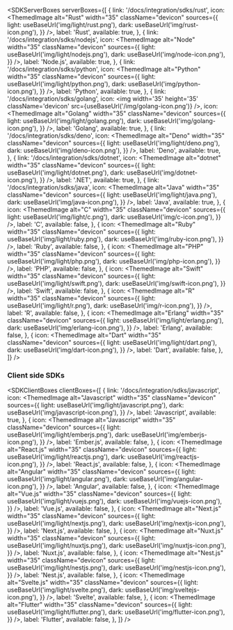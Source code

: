 
<SDKServerBoxes
  serverBoxes={[
    {
      link: '/docs/integration/sdks/rust',
      icon: <ThemedImage
            alt="Rust"
            width="35"
            className="devicon"
            sources={{
              light: useBaseUrl('img/light/rust.png'),
              dark: useBaseUrl('img/rust-icon.png'),
            }}
          />,
      label: 'Rust',
      available: true,
    },
    {
      link: '/docs/integration/sdks/nodejs',
      icon: <ThemedImage
            alt="Node"
            width="35"
            className="devicon"
            sources={{
              light: useBaseUrl('img/light/nodejs.png'),
              dark: useBaseUrl('img/node-icon.png'),
            }}
          />,
      label: 'Node.js',
      available: true,
    },
    {
      link: '/docs/integration/sdks/python',
      icon: <ThemedImage
            alt="Python"
            width="35"
            className="devicon"
            sources={{
              light: useBaseUrl('img/light/python.png'),
              dark: useBaseUrl('img/python-icon.png'),
            }}
          />,
      label: 'Python',
      available: true,
    },
    {
      link: '/docs/integration/sdks/golang',
      icon: <img width='35' height='35' className='devicon' src={useBaseUrl('/img/golang-icon.png')} />,
      icon: <ThemedImage
            alt="Golang"
            width="35"
            className="devicon"
            sources={{
              light: useBaseUrl('img/light/golang.png'),
              dark: useBaseUrl('img/golang-icon.png'),
            }}
          />,
      label: 'Golang',
      available: true,
    },
    {
      link: '/docs/integration/sdks/deno',
      icon: <ThemedImage
            alt="Deno"
            width="35"
            className="devicon"
            sources={{
              light: useBaseUrl('img/light/deno.png'),
              dark: useBaseUrl('img/deno-icon.png'),
            }}
          />,
      label: 'Deno',
      available: true,
    },
     {
      link: '/docs/integration/sdks/dotnet',
      icon: <ThemedImage
            alt="dotnet"
            width="35"
            className="devicon"
            sources={{
              light: useBaseUrl('img/light/dotnet.png'),
              dark: useBaseUrl('img/dotnet-icon.png'),
            }}
          />,
      label: '.NET',
      available: true,
    },
    {
      link: '/docs/integration/sdks/java',
      icon: <ThemedImage
            alt="Java"
            width="35"
            className="devicon"
            sources={{
              light: useBaseUrl('img/light/java.png'),
              dark: useBaseUrl('img/java-icon.png'),
            }}
          />,
      label: 'Java',
      available: true,
    },
    {
      icon: <ThemedImage
            alt="C"
            width="35"
            className="devicon"
            sources={{
              light: useBaseUrl('img/light/c.png'),
              dark: useBaseUrl('img/c-icon.png'),
            }}
          />,
      label: 'C',
      available: false,
    },
    {
      icon: <ThemedImage
            alt="Ruby"
            width="35"
            className="devicon"
            sources={{
              light: useBaseUrl('img/light/ruby.png'),
              dark: useBaseUrl('img/ruby-icon.png'),
            }}
          />,
      label: 'Ruby',
      available: false,
    },
    {
      icon: <ThemedImage
            alt="PHP"
            width="35"
            className="devicon"
            sources={{
              light: useBaseUrl('img/light/php.png'),
              dark: useBaseUrl('img/php-icon.png'),
            }}
          />,
      label: 'PHP',
      available: false,
    },
    {
      icon: <ThemedImage
            alt="Swift"
            width="35"
            className="devicon"
            sources={{
              light: useBaseUrl('img/light/swift.png'),
              dark: useBaseUrl('img/swift-icon.png'),
            }}
          />,
      label: 'Swift',
      available: false,
    },
    {
      icon: <ThemedImage
            alt="R"
            width="35"
            className="devicon"
            sources={{
              light: useBaseUrl('img/light/r.png'),
              dark: useBaseUrl('img/r-icon.png'),
            }}
          />,
      label: 'R',
      available: false,
    },
    {
      icon: <ThemedImage
            alt="Erlang"
            width="35"
            className="devicon"
            sources={{
              light: useBaseUrl('img/light/erlang.png'),
              dark: useBaseUrl('img/erlang-icon.png'),
            }}
          />,
      label: 'Erlang',
      available: false,
    },
    {
      icon: <ThemedImage
            alt="Dart"
            width="35"
            className="devicon"
            sources={{
              light: useBaseUrl('img/light/dart.png'),
              dark: useBaseUrl('img/dart-icon.png'),
            }}
          />,
      label: 'Dart',
      available: false,
    },
  ]}
/>

### Client side SDKs

<SDKClientBoxes
  clientBoxes={[
    {
      link: '/docs/integration/sdks/javascript',
      icon: <ThemedImage
            alt="Javascript"
            width="35"
            className="devicon"
            sources={{
              light: useBaseUrl('img/light/javascript.png'),
              dark: useBaseUrl('img/javascript-icon.png'),
            }}
          />,
      label: 'Javascript',
      available: true,
    },
    {
      icon: <ThemedImage
            alt="Javascript"
            width="35"
            className="devicon"
            sources={{
              light: useBaseUrl('img/light/emberjs.png'),
              dark: useBaseUrl('img/emberjs-icon.png'),
            }}
          />,
      label: 'Ember.js',
      available: false,
    },
    {
      icon: <ThemedImage
            alt="React.js"
            width="35"
            className="devicon"
            sources={{
              light: useBaseUrl('img/light/reactjs.png'),
              dark: useBaseUrl('img/reactjs-icon.png'),
            }}
          />,
      label: 'React.js',
      available: false,
    },
    {
      icon: <ThemedImage
            alt="Angular"
            width="35"
            className="devicon"
            sources={{
              light: useBaseUrl('img/light/angular.png'),
              dark: useBaseUrl('img/angular-icon.png'),
            }}
          />,
      label: 'Angular',
      available: false,
    },
    {
      icon: <ThemedImage
            alt="Vue.js"
            width="35"
            className="devicon"
            sources={{
              light: useBaseUrl('img/light/vuejs.png'),
              dark: useBaseUrl('img/vuejs-icon.png'),
            }}
          />,
      label: 'Vue.js',
      available: false,
    },
    {
      icon: <ThemedImage
            alt="Next.js"
            width="35"
            className="devicon"
            sources={{
              light: useBaseUrl('img/light/nextjs.png'),
              dark: useBaseUrl('img/nextjs-icon.png'),
            }}
          />,
      label: 'Next.js',
      available: false,
    },
    {
      icon: <ThemedImage
            alt="Nuxt.js"
            width="35"
            className="devicon"
            sources={{
              light: useBaseUrl('img/light/nuxtjs.png'),
              dark: useBaseUrl('img/nuxtjs-icon.png'),
            }}
          />,
      label: 'Nuxt.js',
      available: false,
    },
    {
      icon: <ThemedImage
            alt="Nest.js"
            width="35"
            className="devicon"
            sources={{
              light: useBaseUrl('img/light/nestjs.png'),
              dark: useBaseUrl('img/nestjs-icon.png'),
            }}
          />,
      label: 'Nest.js',
      available: false,
    },
    {
      icon: <ThemedImage
            alt="Svelte.js"
            width="35"
            className="devicon"
            sources={{
              light: useBaseUrl('img/light/svelte.png'),
              dark: useBaseUrl('img/sveltejs-icon.png'),
            }}
          />,
      label: 'Svelte',
      available: false,
    },
    {
      icon: <ThemedImage
            alt="Flutter"
            width="35"
            className="devicon"
            sources={{
              light: useBaseUrl('img/light/flutter.png'),
              dark: useBaseUrl('img/flutter-icon.png'),
            }}
          />,
      label: 'Flutter',
      available: false,
    },
  ]}
/>